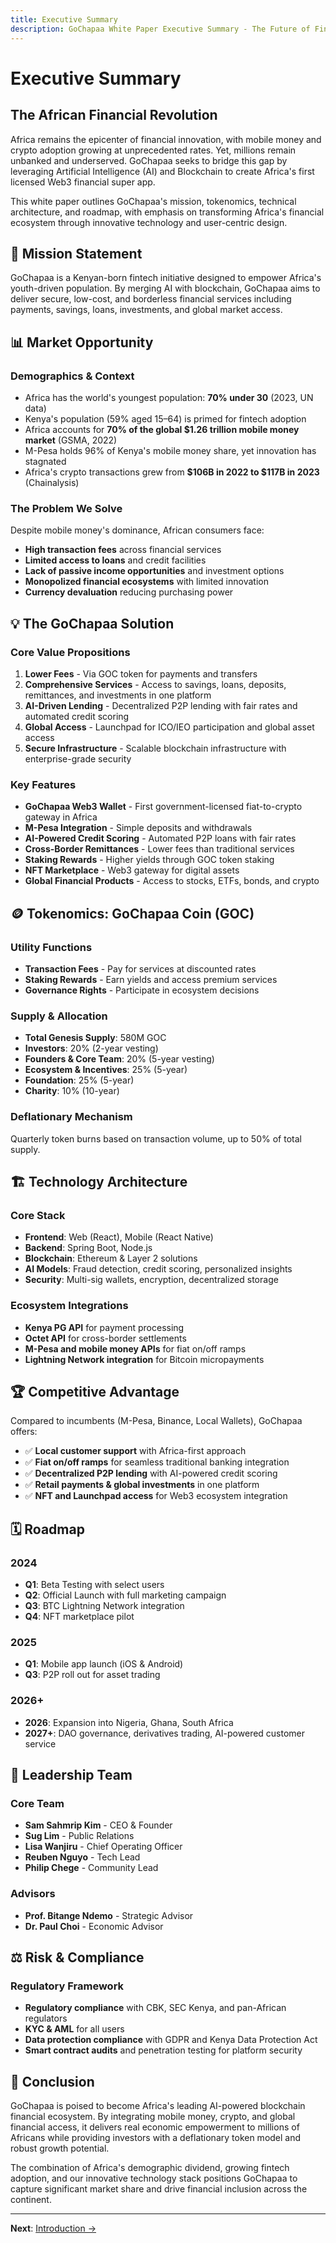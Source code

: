 ```yaml
---
title: Executive Summary
description: GoChapaa White Paper Executive Summary - The Future of Finance for Africa
---
```


# Executive Summary

## The African Financial Revolution

Africa remains the epicenter of financial innovation, with mobile money and crypto adoption growing at unprecedented rates. Yet, millions remain unbanked and underserved. GoChapaa seeks to bridge this gap by leveraging Artificial Intelligence (AI) and Blockchain to create Africa's first licensed Web3 financial super app.

This white paper outlines GoChapaa's mission, tokenomics, technical architecture, and roadmap, with emphasis on transforming Africa's financial ecosystem through innovative technology and user-centric design.

## 🎯 Mission Statement

GoChapaa is a Kenyan-born fintech initiative designed to empower Africa's youth-driven population. By merging AI with blockchain, GoChapaa aims to deliver secure, low-cost, and borderless financial services including payments, savings, loans, investments, and global market access.

## 📊 Market Opportunity

### Demographics & Context
- Africa has the world's youngest population: **70% under 30** (2023, UN data)
- Kenya's population (59% aged 15–64) is primed for fintech adoption
- Africa accounts for **70% of the global $1.26 trillion mobile money market** (GSMA, 2022)
- M-Pesa holds 96% of Kenya's mobile money share, yet innovation has stagnated
- Africa's crypto transactions grew from **$106B in 2022 to $117B in 2023** (Chainalysis)

### The Problem We Solve
Despite mobile money's dominance, African consumers face:
- **High transaction fees** across financial services
- **Limited access to loans** and credit facilities
- **Lack of passive income opportunities** and investment options
- **Monopolized financial ecosystems** with limited innovation
- **Currency devaluation** reducing purchasing power

## 💡 The GoChapaa Solution

### Core Value Propositions
1. **Lower Fees** - Via GOC token for payments and transfers
2. **Comprehensive Services** - Access to savings, loans, deposits, remittances, and investments in one platform
3. **AI-Driven Lending** - Decentralized P2P lending with fair rates and automated credit scoring
4. **Global Access** - Launchpad for ICO/IEO participation and global asset access
5. **Secure Infrastructure** - Scalable blockchain infrastructure with enterprise-grade security

### Key Features
- **GoChapaa Web3 Wallet** - First government-licensed fiat-to-crypto gateway in Africa
- **M-Pesa Integration** - Simple deposits and withdrawals
- **AI-Powered Credit Scoring** - Automated P2P loans with fair rates
- **Cross-Border Remittances** - Lower fees than traditional services
- **Staking Rewards** - Higher yields through GOC token staking
- **NFT Marketplace** - Web3 gateway for digital assets
- **Global Financial Products** - Access to stocks, ETFs, bonds, and crypto

## 🪙 Tokenomics: GoChapaa Coin (GOC)

### Utility Functions
- **Transaction Fees** - Pay for services at discounted rates
- **Staking Rewards** - Earn yields and access premium services
- **Governance Rights** - Participate in ecosystem decisions

### Supply & Allocation
- **Total Genesis Supply**: 580M GOC
- **Investors**: 20% (2-year vesting)
- **Founders & Core Team**: 20% (5-year vesting)
- **Ecosystem & Incentives**: 25% (5-year)
- **Foundation**: 25% (5-year)
- **Charity**: 10% (10-year)

### Deflationary Mechanism
Quarterly token burns based on transaction volume, up to 50% of total supply.

## 🏗️ Technology Architecture

### Core Stack
- **Frontend**: Web (React), Mobile (React Native)
- **Backend**: Spring Boot, Node.js
- **Blockchain**: Ethereum & Layer 2 solutions
- **AI Models**: Fraud detection, credit scoring, personalized insights
- **Security**: Multi-sig wallets, encryption, decentralized storage

### Ecosystem Integrations
- **Kenya PG API** for payment processing
- **Octet API** for cross-border settlements
- **M-Pesa and mobile money APIs** for fiat on/off ramps
- **Lightning Network integration** for Bitcoin micropayments

## 🏆 Competitive Advantage

Compared to incumbents (M-Pesa, Binance, Local Wallets), GoChapaa offers:
- ✅ **Local customer support** with Africa-first approach
- ✅ **Fiat on/off ramps** for seamless traditional banking integration
- ✅ **Decentralized P2P lending** with AI-powered credit scoring
- ✅ **Retail payments & global investments** in one platform
- ✅ **NFT and Launchpad access** for Web3 ecosystem integration

## 🗓️ Roadmap

### 2024
- **Q1**: Beta Testing with select users
- **Q2**: Official Launch with full marketing campaign
- **Q3**: BTC Lightning Network integration
- **Q4**: NFT marketplace pilot

### 2025
- **Q1**: Mobile app launch (iOS & Android)
- **Q3**: P2P roll out for asset trading

### 2026+
- **2026**: Expansion into Nigeria, Ghana, South Africa
- **2027+**: DAO governance, derivatives trading, AI-powered customer service

## 👥 Leadership Team

### Core Team
- **Sam Sahmrip Kim** - CEO & Founder
- **Sug Lim** - Public Relations
- **Lisa Wanjiru** - Chief Operating Officer
- **Reuben Nguyo** - Tech Lead
- **Philip Chege** - Community Lead

### Advisors
- **Prof. Bitange Ndemo** - Strategic Advisor
- **Dr. Paul Choi** - Economic Advisor

## ⚖️ Risk & Compliance

### Regulatory Framework
- **Regulatory compliance** with CBK, SEC Kenya, and pan-African regulators
- **KYC & AML** for all users
- **Data protection compliance** with GDPR and Kenya Data Protection Act
- **Smart contract audits** and penetration testing for platform security

## 🎯 Conclusion

GoChapaa is poised to become Africa's leading AI-powered blockchain financial ecosystem. By integrating mobile money, crypto, and global financial access, it delivers real economic empowerment to millions of Africans while providing investors with a deflationary token model and robust growth potential.

The combination of Africa's demographic dividend, growing fintech adoption, and our innovative technology stack positions GoChapaa to capture significant market share and drive financial inclusion across the continent.

---

**Next**: [Introduction →](/whitepaper/introduction)
